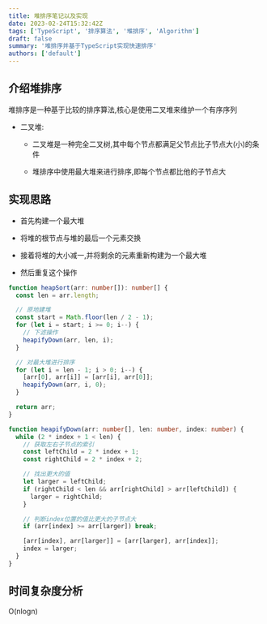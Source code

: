 ```yaml
---
title: 堆排序笔记以及实现
date: 2023-02-24T15:32:42Z
tags: ['TypeScript', '排序算法', '堆排序', 'Algorithm']
draft: false
summary: '堆排序并基于TypeScript实现快速排序'
authors: ['default']
---
```


<TOCInline toc={props.toc} exclude="Overview" toHeading={2} />

## 介绍堆排序

堆排序是一种基于比较的排序算法,核心是使用二叉堆来维护一个有序序列

- 二叉堆:

  - 二叉堆是一种完全二叉树,其中每个节点都满足父节点比子节点大(小)的条件

  - 堆排序中使用最大堆来进行排序,即每个节点都比他的子节点大

## 实现思路

- 首先构建一个最大堆

- 将堆的根节点与堆的最后一个元素交换

- 接着将堆的大小减一,并将剩余的元素重新构建为一个最大堆

- 然后重复这个操作

```ts:heapSort.ts
function heapSort(arr: number[]): number[] {
  const len = arr.length;

  // 原地建堆
  const start = Math.floor(len / 2 - 1);
  for (let i = start; i >= 0; i--) {
    // 下滤操作
    heapifyDown(arr, len, i);
  }

  // 对最大堆进行排序
  for (let i = len - 1; i > 0; i--) {
    [arr[0], arr[i]] = [arr[i], arr[0]];
    heapifyDown(arr, i, 0);
  }

  return arr;
}

function heapifyDown(arr: number[], len: number, index: number) {
  while (2 * index + 1 < len) {
    // 获取左右子节点的索引
    const leftChild = 2 * index + 1;
    const rightChild = 2 * index + 2;

    // 找出更大的值
    let larger = leftChild;
    if (rightChild < len && arr[rightChild] > arr[leftChild]) {
      larger = rightChild;
    }

    // 判断index位置的值比更大的子节点大
    if (arr[index] >= arr[larger]) break;

    [arr[index], arr[larger]] = [arr[larger], arr[index]];
    index = larger;
  }
}
```

## 时间复杂度分析

O(nlogn)
